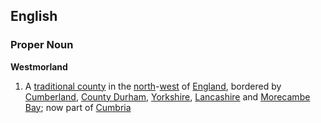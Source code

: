 ==English==
===Proper Noun===
'''Westmorland'''
{{wikipedia}}
# A [[traditional county]] in the [[north]]-[[west]] of [[England]], bordered by [[Cumberland]], [[County Durham]], [[Yorkshire]], [[Lancashire]] and [[Morecambe]] [[Bay]]; now part of [[Cumbria]]